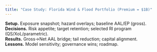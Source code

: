 ```yaml
---
title: "Case Study: Florida Wind & Flood Portfolio (Premium = $1B)"
---
```


**Setup.** Exposure snapshot; hazard overlays; baseline AAL/EP (gross).  
**Decisions.** Risk appetite; target retention; selected RI program (QS/XoL/parametric).  
**Results.** Gross→Net AAL bridge; tail reduction; capital alignment.  
**Lessons.** Model sensitivity; governance wins; roadmap.
